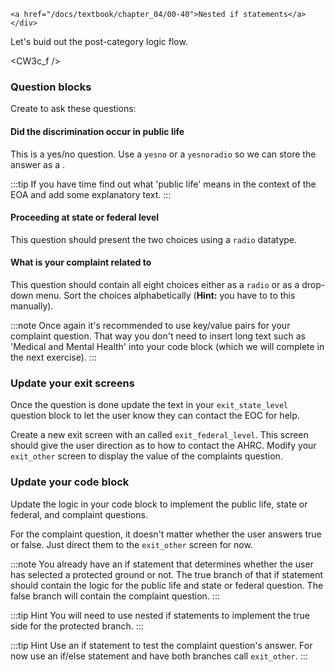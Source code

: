 
    <a href="/docs/textbook/chapter_04/00-40">Nested if statements</a>
    </div>

Let's buid out the post-category logic flow.

<CW3c_f />

### Question blocks
Create <DisplayGlossaryItem item='questionblock' plural />
to ask these questions:

#### Did the discrimination occur in public life
This is a yes/no question.  Use a `yesno` or a `yesnoradio` so we can store the answer as a
<DisplayGlossaryItem item='boolean'/>.

:::tip
If you have time find out what 'public life' means in the context of the EOA and add some
explanatory text.
:::

#### Proceeding at state or federal level
This question should present the two choices using a `radio` datatype.


#### What is your complaint related to
This question should contain all eight choices either as a `radio` or as a drop-down menu.
Sort the choices alphabetically (**Hint:** you have to to this manually).

:::note
Once again it's recommended to use key/value pairs for your complaint question.  That way
you don't need to insert long text such as 'Medical and Mental Health' into your code block
(which we will complete in the next exercise).
:::

### Update your exit screens
Once the question is done update the text in your `exit_state_level` question block to let the user
know they can contact the EOC for help.

Create a new exit screen with an <DisplayGlossaryItem item='eventtag' /> called `exit_federal_level`.
This screen should give the user direction as to how to contact the AHRC.
Modify your `exit_other` screen to display the value of the complaints question.

### Update your code block
Update  the logic in your code block  to implement the public life, 
state or federal, and complaint questions.

For the complaint question, it doesn't matter whether the user answers true or false.
Just direct them to the `exit_other` screen for now.

:::note
You already have an if statement that determines whether the user has selected
a protected ground or not. The true branch of that if statement should contain
the logic for the public life and state or federal question.  The false branch
will contain the complaint question.
:::

:::tip Hint
You will need to use nested if statements to implement the true side for the
protected branch.
:::

:::tip Hint
Use an if statement to test the complaint question's answer.  For now
use an if/else statement and have both branches call `exit_other`.
:::